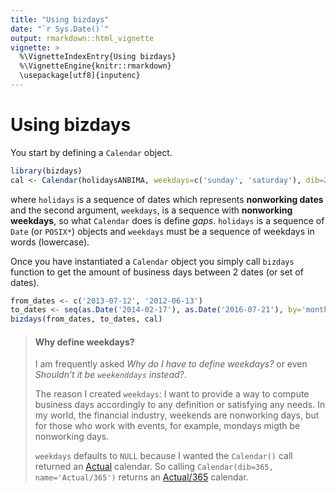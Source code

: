 ```yaml
---
title: "Using bizdays"
date: "`r Sys.Date()`"
output: rmarkdown::html_vignette
vignette: >
  %\VignetteIndexEntry{Using bizdays}
  %\VignetteEngine{knitr::rmarkdown}
  \usepackage[utf8]{inputenc}
---
```


# Using bizdays

You start by defining a `Calendar` object.

```r
library(bizdays)
cal <- Calendar(holidaysANBIMA, weekdays=c('sunday', 'saturday'), dib=252)
```

where `holidays` is a sequence of dates which represents **nonworking dates** and the second argument, `weekdays`, is a sequence with **nonworking weekdays**, so what `Calendar` does is define *gaps*.
`holidays` is a sequence of `Date` (or `POSIX*`) objects and 
`weekdays` must be a sequence of weekdays in words (lowercase).

Once you have instantiated a `Calendar` object you simply call `bizdays` function to get the amount of business days between 2 dates (or set of dates).

```r
from_dates <- c('2013-07-12', '2012-06-13')
to_dates <- seq(as.Date('2014-02-17'), as.Date('2016-07-21'), by='months')
bizdays(from_dates, to_dates, cal)
```

> #### Why define weekdays?
> 
> I am frequently asked *Why do I have to define weekdays?* or even *Shouldn't it be `weekenddays` instead?*.
> 
> The reason I created `weekdays`:
> I want to provide a way to compute business days accordingly to any definition or satisfying any needs.
> In my world, the financial industry, weekends are nonworking days, but for those who work with events, for example, mondays migth be nonworking days.
> 
> `weekdays` defaults to `NULL` because I wanted the `Calendar()` call returned an [Actual](http://en.wikipedia.org/wiki/Day_count_convention#Actual_methods) calendar.
> So calling `Calendar(dib=365, name='Actual/365')` returns an [Actual/365](http://en.wikipedia.org/wiki/Day_count_convention#Actual.2F365_Fixed) calendar.

